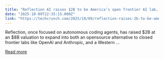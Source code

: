 ```yaml
---
title: "Reflection AI raises $2B to be America’s open frontier AI lab, challenging DeepSeek"
date: "2025-10-09T22:35:15.000Z"
link: "https://techcrunch.com/2025/10/09/reflection-raises-2b-to-be-americas-open-frontier-ai-lab-challenging-deepseek/"
---
```


Reflection, once focused on autonomous coding agents, has raised $2B at an $8B valuation to expand into both an opensource alternative to closed frontier labs like OpenAI and Anthropic, and a Western ...

[Read more](https://techcrunch.com/2025/10/09/reflection-raises-2b-to-be-americas-open-frontier-ai-lab-challenging-deepseek/)
